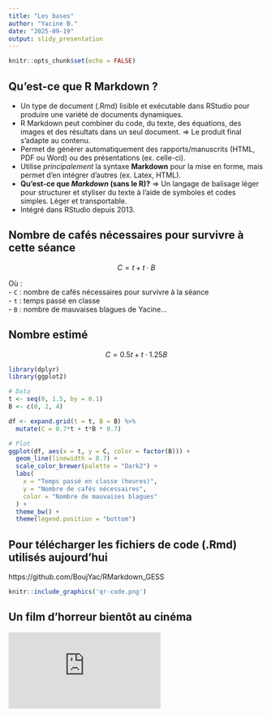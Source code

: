 ---
title: "Les bases"
author: "Yacine B."
date: "2025-09-19"
output: slidy_presentation
---

```{r setup, include=FALSE}
knitr::opts_chunk$set(echo = FALSE)
```

## Qu'est-ce que R Markdown ?

- Un type de document (.Rmd) lisible et exécutable dans RStudio pour produire une variété de documents dynamiques.
- R Markdown peut combiner du code, du texte, des équations, des images et des résultats dans un seul document.
  => Le produit final s'adapte au contenu.
- Permet de générer automatiquement des rapports/manuscrits (HTML, PDF ou Word) ou des présentations (ex. celle-ci).
- Utilise _principalement_ la syntaxe **Markdown** pour la mise en forme, mais permet d'en intégrer d'autres (ex. Latex, HTML).
- **Qu'est-ce que _Markdown_ (sans le R)?** => Un langage de balisage léger pour structurer et styliser du texte à l’aide de symboles et codes simples. Léger et transportable.
- Intégré dans RStudio depuis 2013.

## Nombre de cafés nécessaires pour survivre à cette séance 

$$
C = t + t \cdot B 
$$

Où :  
- `C` : nombre de cafés nécessaires pour survivre à la séance  
- `t` : temps passé en classe  
- `B` : nombre de mauvaises blagues de Yacine...  

## Nombre estimé

$$
C = 0.5 t + t \cdot 1.25B
$$

```{r est-graph, echo=FALSE, message=FALSE, warning=FALSE, fig.align='center', fig.cap="Nombre de cafés nécessaires pour survivre à la séance"}
library(dplyr)
library(ggplot2)

# Data
t <- seq(0, 1.5, by = 0.1)
B <- c(0, 2, 4)

df <- expand.grid(t = t, B = B) %>%
  mutate(C = 0.7*t + t*B * 0.7)

# Plot
ggplot(df, aes(x = t, y = C, color = factor(B))) +
  geom_line(linewidth = 0.7) +
  scale_color_brewer(palette = "Dark2") +
  labs(
    x = "Temps passé en classe (heures)",
    y = "Nombre de cafés nécessaires",
    color = "Nombre de mauvaises blagues"
  ) + 
  theme_bw() + 
  theme(legend.position = "bottom") 
```

## Pour télécharger les fichiers de code (.Rmd) utilisés aujourd'hui

https://github.com/BoujYac/RMarkdown_GESS


```{r logo, out.width='40%', fig.align='center'}
knitr::include_graphics('qr-code.png')
```


## Un film d'horreur bientôt au cinéma

<iframe width="300" height="150" src="https://youtu.be/s3JldKoA0zw"
        title="YouTube video player" frameborder="0" allowfullscreen></iframe>
